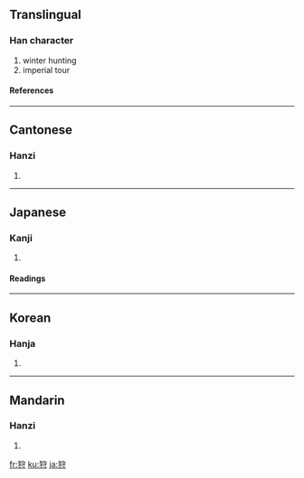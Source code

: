 ==Translingual==
===Han character===
{{Han char|rn=94|rad=犬|as=06|sn=9|four=4324<sub>2</sub>|canj=大竹十木戈 (KHJDI)}}
# winter hunting
# imperial tour
====References====
{{Han ref|kx=0711.040|dkj=20390|dj=1123.040|hdz=21346.050|uh=72E9|ud=29417|bh=ACBC|bd=44220}}

----
==Cantonese==
===Hanzi===
{{yue-hanzi|jyut=|y=sau3}}
# {{defn|Cantonese}}

----
==Japanese==
===Kanji===
{{ja-kanji|grade=c|rs=犬06}}
# {{defn|Japanese}} 
====Readings====
{{ja-readings|on=[[しゅ]] (shu), [[しゅう]] (shū)|kun=[[かる]] (karu), [[かり]] (kari)}}

----
==Korean==
===Hanja===
{{ko-hanja|hangeul=수|eumhun=|rv=su|mr=su|y=swu}}
# {{defn|Korean}}

----
==Mandarin==
===Hanzi===
{{cmn-hanzi|pin=[[shòu]] ([[shou4]])|wg=shou<sup>4</sup>}}
# {{defn|Mandarin}}

[[fr:狩]]
[[ku:狩]]
[[ja:狩]]